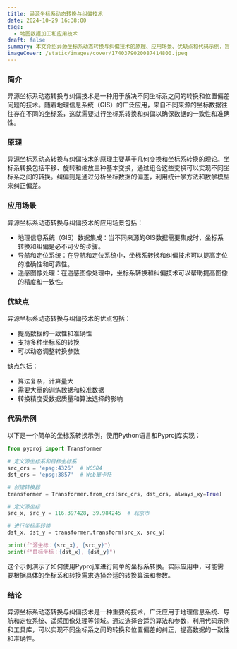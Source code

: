 ```yaml
---
title: 异源坐标系动态转换与纠偏技术
date: 2024-10-29 16:38:00
tags:
  - 地图数据加工和应用技术
draft: false
summary: 本文介绍异源坐标系动态转换与纠偏技术的原理、应用场景、优缺点和代码示例，旨在解决不同坐标系之间的转换和位置偏差问题。
imageCover: /static/images/cover/1740379020087414800.jpeg
---
```


### 简介

异源坐标系动态转换与纠偏技术是一种用于解决不同坐标系之间的转换和位置偏差问题的技术。随着地理信息系统（GIS）的广泛应用，来自不同来源的坐标数据往往存在不同的坐标系，这就需要进行坐标系转换和纠偏以确保数据的一致性和准确性。

### 原理

异源坐标系动态转换与纠偏技术的原理主要基于几何变换和坐标系转换的理论。坐标系转换包括平移、旋转和缩放三种基本变换，通过组合这些变换可以实现不同坐标系之间的转换。纠偏则是通过分析坐标数据的偏差，利用统计学方法和数学模型来纠正偏差。

### 应用场景

异源坐标系动态转换与纠偏技术的应用场景包括：

- 地理信息系统（GIS）数据集成：当不同来源的GIS数据需要集成时，坐标系转换和纠偏是必不可少的步骤。
- 导航和定位系统：在导航和定位系统中，坐标系转换和纠偏技术可以提高定位的准确性和可靠性。
- 遥感图像处理：在遥感图像处理中，坐标系转换和纠偏技术可以帮助提高图像的精度和一致性。

### 优缺点

异源坐标系动态转换与纠偏技术的优点包括：

- 提高数据的一致性和准确性
- 支持多种坐标系的转换
- 可以动态调整转换参数

缺点包括：

- 算法复杂，计算量大
- 需要大量的训练数据和校准数据
- 转换精度受数据质量和算法选择的影响

### 代码示例

以下是一个简单的坐标系转换示例，使用Python语言和Pyproj库实现：

```python
from pyproj import Transformer

# 定义源坐标系和目标坐标系
src_crs = 'epsg:4326'  # WGS84
dst_crs = 'epsg:3857'  # Web墨卡托

# 创建转换器
transformer = Transformer.from_crs(src_crs, dst_crs, always_xy=True)

# 定义源坐标
src_x, src_y = 116.397428, 39.984245  # 北京市

# 进行坐标系转换
dst_x, dst_y = transformer.transform(src_x, src_y)

print(f"源坐标：{src_x}, {src_y}")
print(f"目标坐标：{dst_x}, {dst_y}")
```

这个示例演示了如何使用Pyproj库进行简单的坐标系转换。实际应用中，可能需要根据具体的坐标系和转换需求选择合适的转换算法和参数。

### 结论

异源坐标系动态转换与纠偏技术是一种重要的技术，广泛应用于地理信息系统、导航和定位系统、遥感图像处理等领域。通过选择合适的算法和参数，利用代码示例和工具库，可以实现不同坐标系之间的转换和位置偏差的纠正，提高数据的一致性和准确性。
